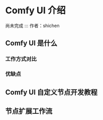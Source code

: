 

# Comfy UI 介绍

尚未完成
:::
作者：shichen
## Comfy UI 是什么


### 工作方式对比


### 优缺点


## Comfy UI 自定义节点开发教程




## 节点扩展工作流